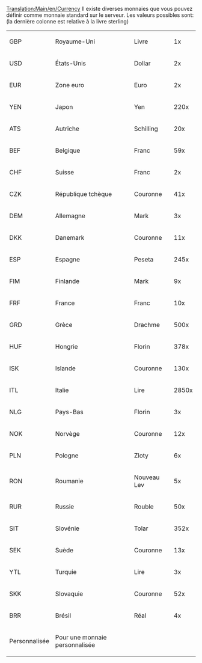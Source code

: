 [[Translation:Main/en/Currency]]
{{en/-}}
Il existe diverses monnaies que vous pouvez définir comme monnaie standard sur le serveur. Les valeurs possibles sont:
(la dernière colonne est relative à la livre sterling)

{|
| GBP || Royaume-Uni || Livre || 1x
|-
| USD || États-Unis || Dollar || 2x
|-
| EUR || Zone euro || Euro || 2x
|-
| YEN || Japon || Yen || 220x
|-
| ATS || Autriche || Schilling || 20x
|-
| BEF || Belgique || Franc || 59x
|-
| CHF || Suisse || Franc || 2x
|-
| CZK || République tchèque || Couronne || 41x
|-
| DEM || Allemagne || Mark || 3x
|-
| DKK || Danemark || Couronne || 11x
|-
| ESP || Espagne || Peseta || 245x
|-
| FIM || Finlande || Mark || 9x
|-
| FRF || France || Franc || 10x
|-
| GRD || Grèce || Drachme || 500x
|-
| HUF || Hongrie || Florin || 378x
|-
| ISK || Islande || Couronne || 130x
|-
| ITL || Italie || Lire || 2850x
|-
| NLG || Pays-Bas || Florin || 3x
|-
| NOK || Norvège || Couronne || 12x
|-
| PLN || Pologne || Zloty || 6x
|-
| RON || Roumanie || Nouveau Lev || 5x
|-
| RUR || Russie || Rouble || 50x
|-
| SIT || Slovénie || Tolar || 352x
|-
| SEK || Suède || Couronne || 13x
|-
| YTL || Turquie || Lire || 3x
|-
| SKK || Slovaquie || Couronne || 52x
|-
| BRR || Brésil || Réal || 4x
|-
| Personnalisée || Pour une monnaie personnalisée || ||
|}